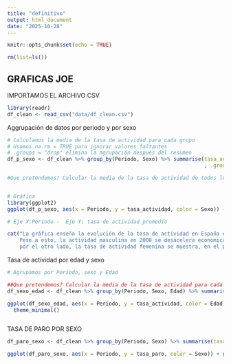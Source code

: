 ```yaml
---
title: "definitivo"
output: html_document
date: "2025-10-28"
---
```


```r
knitr::opts_chunk$set(echo = TRUE)
```

```r
rm(list=ls())
```




## GRAFICAS JOE


IMPORTAMOS EL ARCHIVO CSV

```r
library(readr)
df_clean <- read_csv("data/df_clean.csv")

```

Aggrupación de datos por periodo y por sexo
```r
# Calculamos la media de la tasa de actividad para cada grupo
# Usamos na.rm = TRUE para ignorar valores faltantes
# .groups = "drop" elimina la agrupación después del resumen
df_p_sexo <- df_clean %>% group_by(Periodo, Sexo) %>% summarise(tasa_actividad = mean(Tasa_actividad, na.rm = TRUE) #Hay que ignorar los valores NA
                                                                , .groups = "drop") #hay que eliminar esas agrupaciones 

#Que pretendemos? Calcular la media de la tasa de actividad de todos los grupos del df



```

```r
# Gráfica 
library(ggplot2)
ggplot(df_p_sexo, aes(x = Periodo, y = tasa_actividad, color = Sexo)) + geom_line(linewidth = 2) +  labs(title = "Tasa de actividad según sexo (2006–2024)", x = "Año", y = "% Tasa de actividad",color = "Sexo") + theme_minimal()  

# Eje X:Periodo -  Eje Y: tasa de actividad promedio


```
```r
cat("La gráfica enseña la evolución de la tasa de actividad en España entre los años 2006 y 2024, diferenciada por sexo. Por un lado, la proporción de hombres es mucho mayor a la de mujeres, cosa que va ligada a que los hombres siempre han tenido mayor participicaion en muchos mas sectores, como lo puede ser la construcción, y a que las mujeres se ligan mas al cuidado familiar.
    Pese a esto, la actividad masculina en 2008 se desacelera economicamnete, esto provocado por la crisis financiera que se vivió en la epoca. Es en 2017/18 que comienza su recuperación, pero nunca a los niveles previos a la crisis. En 2020, debido al Covid-19, se observa otra caida en la tendencía (porque el Covid-19 afectó a muchos sectores, como la industría por ejemplo). Aunque se observa también su recuperació, tampoco volvió a los nieveles previos de la crisis de 2008
    por el otro lado, la tasa de actividad femenina se muestra, en el periodo, ascendente ya que han ido incorporandose cada vez mas en el mercado laboral español.\n")
```




Tasa de actividad por edad y sexo

```r
# Agrupamos por Periodo, sexo y Edad

##Que pretendemos? Calcular la media de la tasa de actividad para cada combinación
df_sexo_edad <- df_clean %>% group_by(Periodo, Sexo, Edad) %>% summarise(tasa_actividad = mean(Tasa_actividad, na.rm = TRUE),.groups = "drop")

```

```r

ggplot(df_sexo_edad, aes(x = Periodo, y = tasa_actividad, color = Edad)) + geom_line(linewidth = 1) +  facet_wrap(~Sexo) + scale_x_continuous(breaks = seq(2006, 2024, by = 2)) + scale_y_continuous(labels = scales::comma) +  labs(title = "Tasa de actividad por edad y sexo (2006–2024)", x = "Año", y = "Tasa de actividad (%)", color = "Edad") +
  theme_minimal() 



```


TASA DE PARO POR SEXO
```r
df_paro_sexo <- df_clean %>% group_by(Periodo, Sexo) %>% summarise(tasa_paro = mean(Tasa_paro, na.rm = TRUE), .groups = "drop")

ggplot(df_paro_sexo, aes(x = Periodo, y = tasa_paro, color = Sexo)) + geom_line() + scale_x_continuous(breaks = seq(2006, 2024, by = 2))+ labs(title = "Tasa de paro por sexo (2006–2024)", x = "Año", y = "Tasa de paro (%)") + theme_minimal()

```










